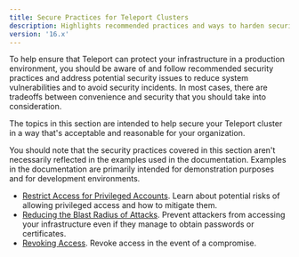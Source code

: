 ```yaml
---
title: Secure Practices for Teleport Clusters
description: Highlights recommended practices and ways to harden security for your Teleport cluster.
version: '16.x'
---
```


To help ensure that Teleport can protect your infrastructure in a production environment, you should
be aware of and follow recommended security practices and address potential security issues to reduce
system vulnerabilities and to avoid security incidents. In most cases, there are tradeoffs between
convenience and security that you should take into consideration.

The topics in this section are intended to help secure your Teleport cluster in a way that's acceptable and
reasonable for your organization.

You should note that the security practices covered in this section aren't necessarily reflected in the
examples used in the documentation. Examples in the documentation are primarily intended for demonstration
purposes and for development environments.

- [Restrict Access for Privileged Accounts](/docs/ver/16.x/management/security/restrict-privileges). Learn about potential
  risks of allowing privileged access and how to mitigate them.
- [Reducing the Blast Radius of Attacks](/docs/ver/16.x/management/security/reduce-blast-radius).
  Prevent attackers from accessing your infrastructure even if they manage to
  obtain passwords or certificates.
- [Revoking Access](/docs/ver/16.x/management/security/revoking-access). Revoke access in the event
  of a compromise.
